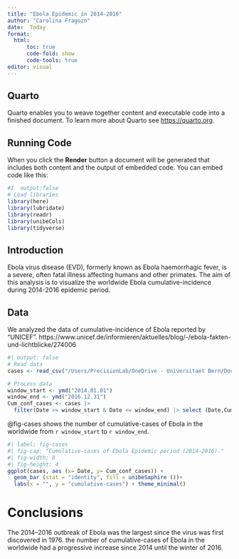 ```yaml
---
title: "Ebola Epidemic in 2014-2016"
author: "Carolina Fragozo"
date:  Today
format: 
  html:
      toc: true
      code-fold: show
      code-tools: true
editor: visual
---
```


## Quarto

Quarto enables you to weave together content and executable code into a finished document. To learn more about Quarto see <https://quarto.org>.

## Running Code

When you click the **Render** button a document will be generated that includes both content and the output of embedded code. You can embed code like this:

```r
#I  output:false
# Load libraries 
library(here)
library(lubridate)
library(readr)
library(unibeCols)
library(tidyverse)
```
## Introduction 
Ebola virus disease (EVD), formerly known as Ebola haemorrhagic fever, is a severe, often fatal illness affecting humans and other primates. The aim of this analysis is to visualize the worldwide Ebola cumulative-incidence during 2014-2016 epidemic period. 

## Data

We analyzed the data of cumulative-incidence of Ebola reported by "UNICEF". https://www.unicef.de/informieren/aktuelles/blog/-/ebola-fakten-und-lichtblicke/274006


```r
#| output: false
# Read data
cases <- read_csv("/Users/PrecisionLab/OneDrive - Universitaet Bern/Documents/RStudio_Project Course/ebola.csv")
```

```r
# Process data 
window_start <- ymd("2014.01.01")
window_end <- ymd("2016.12.31")
Cum_conf_cases <- cases |>
  filter(Date >= window_start & Date <= window_end) |> select (Date,Cum_conf_cases) 
```

@fig-cases shows the number of cumulative-cases of Ebola in the worldwide from `r window_start` to `r window_end`. 

```r
#| label: fig-cases 
#| fig-cap: "Cumulative-cases of Ebola Epidemic period (2014-2016)."
#| fig-width: 8
#| fig-height: 4
ggplot(cases, aes (x= Date, y= Cum_conf_cases)) + 
  geom_bar (stat = "identity", fill = unibeSaphire ())+
  labs(x = "", y = "cumulative-cases") + theme_minimal() 
```
# Conclusions

The 2014–2016 outbreak of Ebola was the largest since the virus was first discovered in 1976. the number of cumulative-cases of Ebola in the worldwide had a progressive increase since 2014 until the winter of 2016. 


